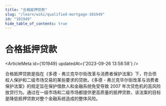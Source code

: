 ```yaml
---
title: "合格抵押贷款"
slug: "/learn/wiki/qualified-mortgage-101949"
id: "101949"
hide_table_of_contents: true
---
```



# 合格抵押贷款

<ArticleMeta id={101949} updatedAt={'2023-09-26 13:58:58'} />
<div className='border-solid border-b border-t-0 my-4 border-[var(--ifm-color-gray-300)]' />

合格抵押贷款是指在《多德 - 弗兰克华尔街改革与消费者保护法案》下，符合债权人保护和二级市场交易的某些要求的贷款。《多德 - 弗兰克华尔街改革与消费者保护法案》的规定旨在保护借款人和金融系统免受导致 2007 年次贷危机的高风险放贷行为。通过在一级市场和二级市场都提供更高质量的抵押贷款，该法案的目标是降低抵押贷款对整个金融系统造成的整体风险。
